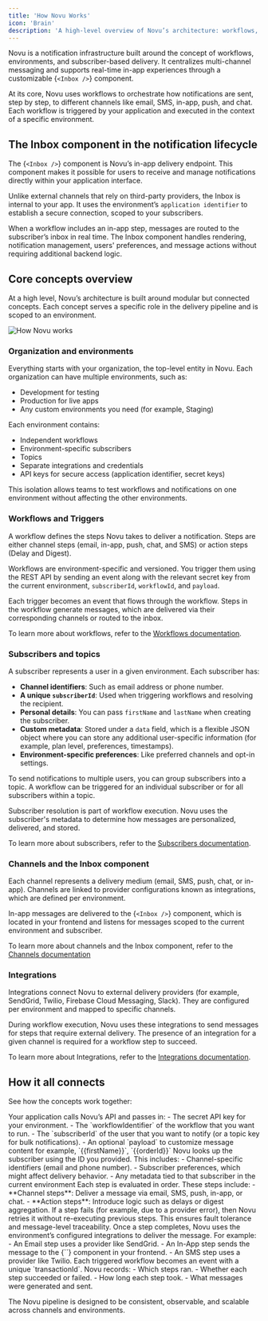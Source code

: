 ```yaml
---
title: 'How Novu Works'
icon: 'Brain'
description: 'A high-level overview of Novu’s architecture: workflows, triggers, subscribers, and environments, and how they connect to support in-app and external channels.'
---
```



Novu is a notification infrastructure built around the concept of workflows, environments, and subscriber-based delivery. It centralizes multi-channel messaging and supports real-time in-app experiences through a customizable <Method href="/platform/inbox/react/components/inbox">{`<Inbox />`}</Method> component.

At its core, Novu uses workflows to orchestrate how notifications are sent, step by step, to different channels like email, SMS, in-app, push, and chat. Each workflow is triggered by your application and executed in the context of a specific environment.

## The Inbox component in the notification lifecycle

The <Method href="/platform/inbox/react/components/inbox">{`<Inbox />`}</Method> component is Novu’s in-app delivery endpoint. This component makes it possible for users to receive and manage notifications directly within your application interface.

Unlike external channels that rely on third-party providers, the Inbox is internal to your app. It uses the environment’s `application identifier` to establish a secure connection, scoped to your subscribers.

When a workflow includes an in-app step, messages are routed to the subscriber’s inbox in real time. The Inbox component handles rendering, notification management, users' preferences, and message actions without requiring additional backend logic.

## Core concepts overview

At a high level, Novu’s architecture is built around modular but connected concepts. Each concept serves a specific role in the delivery pipeline and is scoped to an environment.

![How Novu works](/images/how-novu-works.png)

### Organization and environments

Everything starts with your organization, the top-level entity in Novu. Each organization can have multiple environments, such as:
- Development for testing
- Production for live apps
- Any custom environments you need (for example, Staging)

Each environment contains:
- Independent workflows
- Environment-specific subscribers
- Topics
- Separate integrations and credentials
- API keys for secure access (application identifier, secret keys)

This isolation allows teams to test workflows and notifications on one environment without affecting the other environments.

### Workflows and Triggers

A workflow defines the steps Novu takes to deliver a notification. Steps are either channel steps (email, in-app, push, chat, and SMS) or action steps (Delay and Digest).

Workflows are environment-specific and versioned. You trigger them using the REST API by sending an event along with the relevant secret key from the current environment, `subscriberId`, `workflowId`, and `payload`.

Each trigger becomes an event that flows through the workflow. Steps in the workflow generate messages, which are delivered via their corresponding channels or routed to the inbox.

To learn more about workflows, refer to the [Workflows documentation](/platform/concepts/workflows).

### Subscribers and topics

A subscriber represents a user in a given environment. Each subscriber has:

- **Channel identifiers**: Such as email address or phone number.
- **A unique `subscriberId`**: Used when triggering workflows and resolving the recipient.
- **Personal details**: You can pass `firstName` and `lastName` when creating the subscriber.
- **Custom metadata**: Stored under a `data` field, which is a flexible JSON object where you can store any additional user-specific information (for example, plan level, preferences, timestamps).
- **Environment-specific preferences**: Like preferred channels and opt-in settings.

To send notifications to multiple users, you can group subscribers into a topic. A workflow can be triggered for an individual subscriber or for all subscribers within a topic.

Subscriber resolution is part of workflow execution. Novu uses the subscriber's metadata to determine how messages are personalized, delivered, and stored.

To learn more about subscribers, refer to the [Subscribers documentation](/platform/concepts/subscribers).

### Channels and the Inbox component

Each channel represents a delivery medium (email, SMS, push, chat, or in-app). Channels are linked to provider configurations known as integrations, which are defined per environment.

In-app messages are delivered to the <Method href="/platform/inbox/react/components/inbox">{`<Inbox />`}</Method> component, which is located in your frontend and listens for messages scoped to the current environment and subscriber.

To learn more about channels and the Inbox component, refer to the [Channels documentation](/platform/integrations/overview)

### Integrations

Integrations connect Novu to external delivery providers (for example, SendGrid, Twilio, Firebase Cloud Messaging, Slack). They are configured per environment and mapped to specific channels.

During workflow execution, Novu uses these integrations to send messages for steps that require external delivery. The presence of an integration for a given channel is required for a workflow step to succeed.

To learn more about Integrations, refer to the [Integrations documentation](/platform/concepts/integrations).

## How it all connects

See how the concepts work together:

<Steps>
 <Step title="An event triggers the workflow">
Your application calls Novu’s API and passes in:
 - The secret API key for your environment.
 - The `workflowIdentifier` of the workflow that you want to run.
 - The `subscriberId` of the user that you want to notify (or a topic key for bulk notifications).
 - An optional `payload` to customize message content for example, `{{firstName}}`, `{{orderId}}`
 </Step>

  <Step title="Novu resolves the subscriber">
  Novu looks up the subscriber using the ID you provided. This includes:
  - Channel-specific identifiers (email and phone number).
  - Subscriber preferences, which might affect delivery behavior.
  - Any metadata tied to that subscriber in the current environment
  </Step>

  <Step title="The workflow steps execute sequentially">
   Each step is evaluated in order. These steps include:
   - **Channel steps**: Deliver a message via email, SMS, push, in-app, or chat.
   - **Action steps**: Introduce logic such as delays or digest aggregation.
  </Step>

  <Step>
  If a step fails (for example, due to a provider error), then Novu retries it without re-executing previous steps. This ensures fault tolerance and message-level traceability.
  </Step>

  <Step title="Messages are delivered">
  Once a step completes, Novu uses the environment’s configured integrations to deliver the message. For example:
  - An Email step uses a provider like SendGrid.
  - An In-App step sends the message to the <Method href="/platform/inbox/react/components/inbox">{`<Inbox />`}</Method> component in your frontend.
  - An SMS step uses a provider like Twilio.
  </Step>

  <Step title="Logs and metadata are recorded">
  Each triggered workflow becomes an event with a unique `transactionId`. Novu records:
  - Which steps ran.
  - Whether each step succeeded or failed.
  - How long each step took.
  - What messages were generated and sent.
  </Step>

</Steps>

The Novu pipeline is designed to be consistent, observable, and scalable across channels and environments.
